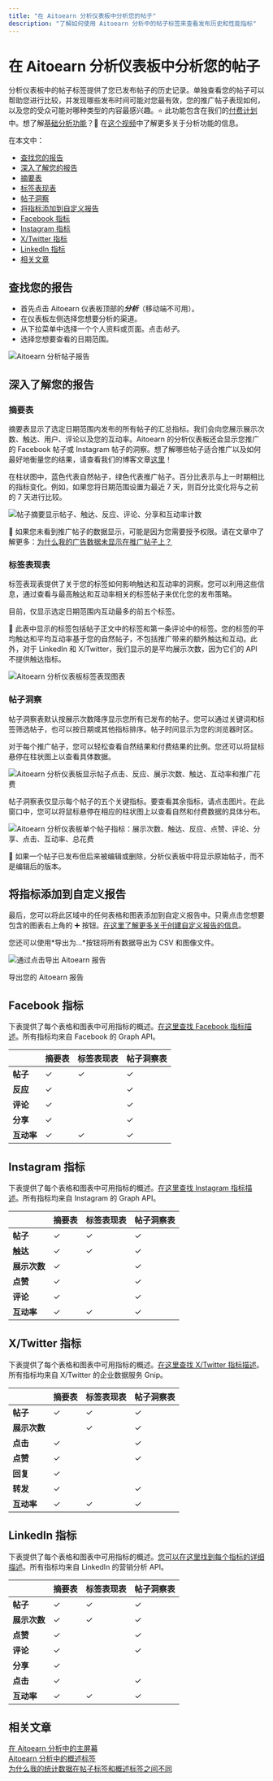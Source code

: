 ```yaml
---
title: "在 Aitoearn 分析仪表板中分析您的帖子"
description: "了解如何使用 Aitoearn 分析中的帖子标签来查看发布历史和性能指标"
---
```


<UpdatedAt />


# 在 Aitoearn 分析仪表板中分析您的帖子

分析仪表板中的帖子标签提供了您已发布帖子的历史记录。单独查看您的帖子可以帮助您进行比较，并发现哪些发布时间可能对您最有效，您的推广帖子表现如何，以及您的受众可能对哪种类型的内容最感兴趣。⭐️ 此功能包含在我们的[付费计划](https://aitoearn.helpscoutdocs.com/article/595-功能-可用-on-each-aitoearn-plan)中。想了解[基础分析功能](https://支持.aitoearn.com//支持.aitoearn.com/article/517-insights-on-shared-帖子-within-您的-发布功能-dashboard)？🎥 在[这个视频](https://youtu.be/8MQ_bDys_sc)中了解更多关于分析功能的信息。

在本文中：
- [查找您的报告](#h_bfbf2ddb-011c-44ee-aff9-4deaf0c25940)
- [深入了解您的报告](#h_84b17c7a-488d-4323-9919-c37b28a1595f)
- [摘要表](#Summary-table-jVrzT)
- [标签表现表](#Hashtag-performance-table-m9Owp)
- [帖子洞察](#帖子-insights--peh3)
- [将指标添加到自定义报告](#h_dcc2ec8f-8c83-4742-985a-d14b79d56017)
- [Facebook 指标](#h_bf080924-3f51-4677-bff2-d17d0420b97b)
- [Instagram 指标](#h_8c778177-968e-475c-82e5-f0c650c2f011)
- [X/Twitter 指标](#h_87ce6e08-2a9f-483d-98fb-9ffa32f954d4)
- [LinkedIn 指标](#h_01EQGFKSWEH01RAJA0ASMWKC6T)
- [相关文章](#Related-articles-hHhAS)

## 查找您的报告

- 首先点击 Aitoearn 仪表板顶部的***分析***（移动端不可用）。
- 在仪表板左侧选择您想要分析的渠道。
- 从下拉菜单中选择一个个人资料或页面。点击*帖子*。
- 选择您想要查看的日期范围。

![Aitoearn 分析帖子报告](//d33v4339jhl8k0.cloudfront.net/docs/assets/64cb6cf86d4a3e191f237e66/images/661fe2a2734e0c0c779a5cd9/file-j6IIsgDGbM.jpg)

## 深入了解您的报告

### 摘要表

摘要表显示了选定日期范围内发布的所有帖子的汇总指标。我们会向您展示展示次数、触达、用户、评论以及您的互动率。Aitoearn 的分析仪表板还会显示您推广的 Facebook 帖子或 Instagram 帖子的洞察。想了解哪些帖子适合推广以及如何最好地衡量您的结果，请查看我们的博客文章[这里](https://aitoearn.com/资源/boosted-帖子-insights/)！

在柱状图中，蓝色代表自然帖子，绿色代表推广帖子。百分比表示与上一时期相比的指标变化。例如，如果您将日期范围设置为最近 7 天，则百分比变化将与之前的 7 天进行比较。

![帖子摘要显示帖子、触达、反应、评论、分享和互动率计数](//d33v4339jhl8k0.cloudfront.net/docs/assets/64cb6cf86d4a3e191f237e66/images/651499586241295a81ba6db2/img-1656503-1695848790-854412992.png)

📝 如果您未看到推广帖子的数据显示，可能是因为您需要授予权限。请在文章中了解更多：[为什么我的广告数据未显示在推广帖子上？](https://aitoearn.helpscoutdocs.com/article/516-为什么-isnt-my-ad-data-displayed-on-boosted-帖子)

### 标签表现表

标签表现表提供了关于您的标签如何影响触达和互动率的洞察。您可以利用这些信息，通过查看与最高触达和互动率相关的标签帖子来优化您的发布策略。

目前，仅显示选定日期范围内互动最多的前五个标签。

📝 此表中显示的标签包括帖子正文中的标签和第一条评论中的标签。您的标签的平均触达和平均互动率基于您的自然帖子，不包括推广带来的额外触达和互动。此外，对于 LinkedIn 和 X/Twitter，我们显示的是平均展示次数，因为它们的 API 不提供触达指标。

![Aitoearn 分析仪表板标签表现图表](//d33v4339jhl8k0.cloudfront.net/docs/assets/64cb6cf86d4a3e191f237e66/images/651499586241295a81ba6db3/img-1656503-1695848790-1187295208.png)

### 帖子洞察

帖子洞察表默认按展示次数降序显示您所有已发布的帖子。您可以通过关键词和标签筛选帖子，也可以按日期或其他指标排序。帖子时间显示为您的浏览器时区。

对于每个推广帖子，您可以轻松查看自然结果和付费结果的比例。您还可以将鼠标悬停在柱状图上以查看具体数据。

![Aitoearn 分析仪表板显示帖子点击、反应、展示次数、触达、互动率和推广花费](//d33v4339jhl8k0.cloudfront.net/docs/assets/64cb6cf86d4a3e191f237e66/images/651499588820396325b6fdb8/img-1656503-1695848790-1956577373.png)

帖子洞察表仅显示每个帖子的五个关键指标。要查看其余指标，请点击图片。在此窗口中，您可以将鼠标悬停在相应的柱状图上以查看自然和付费数据的具体分布。

![Aitoearn 分析仪表板单个帖子指标：展示次数、触达、反应、点赞、评论、分享、点击、互动率、总花费](//d33v4339jhl8k0.cloudfront.net/docs/assets/64cb6cf86d4a3e191f237e66/images/651499598820396325b6fdb9/img-1656503-1695848791-1031667921.png)

📝 如果一个帖子已发布但后来被编辑或删除，分析仪表板中将显示原始帖子，而不是编辑后的版本。

## 将指标添加到自定义报告

最后，您可以将此区域中的任何表格和图表添加到自定义报告中。只需点击您想要包含的图表右上角的 ➕ 按钮。[在这里了解更多关于创建自定义报告的信息](https://aitoearn.helpscoutdocs.com/article/534-creating-custom-分析功能-reports)。

您还可以使用*导出为...*按钮将所有数据导出为 CSV 和图像文件。

![通过点击导出 Aitoearn 报告](//d33v4339jhl8k0.cloudfront.net/docs/assets/64cb6cf86d4a3e191f237e66/images/651499598820396325b6fdba/img-1656503-1695848791-858253065.png)

导出您的 Aitoearn 报告

## Facebook 指标

下表提供了每个表格和图表中可用指标的概述。[在这里查找 Facebook 指标描述](https://aitoearn.helpscoutdocs.com/article/520-Facebook-metric-descriptions)。所有指标均来自 Facebook 的 Graph API。

| | **摘要表** | **标签表现表** | **帖子洞察表** |
| --- | --- | --- | --- |
| **帖子** | ✓ | ✓ | ✓ |
| **反应** | ✓ | | ✓ |
| **评论** | ✓ | | ✓ |
| **分享** | ✓ | | ✓ |
| **互动率** | ✓ | ✓ | ✓ |

## Instagram 指标

下表提供了每个表格和图表中可用指标的概述。[在这里查找 Instagram 指标描述](https://aitoearn.helpscoutdocs.com/article/521-Instagram-metric-descriptions)。所有指标均来自 Instagram 的 Graph API。

| | **摘要表** | **标签表现表** | **帖子洞察表** |
| --- | --- | --- | --- |
| **帖子** | ✓ | ✓ | ✓ |
| **触达** | ✓ | ✓ | ✓ |
| **展示次数** | ✓ | | ✓ |
| **点赞** | ✓ | | ✓ |
| **评论** | ✓ | | ✓ |
| **互动率** | ✓ | ✓ | ✓ |

## X/Twitter 指标

下表提供了每个表格和图表中可用指标的概述。[在这里查找 X/Twitter 指标描述](https://aitoearn.helpscoutdocs.com/article/522-Twitter-metric-descriptions)。所有指标均来自 X/Twitter 的企业数据服务 Gnip。

| | **摘要表** | **标签表现表** | **帖子洞察表** |
| --- | --- | --- | --- |
| **帖子** | ✓ | ✓ | ✓ |
| **展示次数** | | ✓ | ✓ |
| **点击** | ✓ | | ✓ |
| **点赞** | ✓ | | ✓ |
| **回复** | ✓ | | |
| **转发** | ✓ | | ✓ |
| **互动率** | ✓ | ✓ | ✓ |

## LinkedIn 指标

下表提供了每个表格和图表中可用指标的概述。[您可以在这里找到每个指标的详细描述](https://aitoearn.helpscoutdocs.com/article/523-LinkedIn-metric-descriptions)。所有指标均来自 LinkedIn 的营销分析 API。

| | **摘要表** | **标签表现表** | **帖子洞察表** |
| --- | --- | --- | --- |
| **帖子** | ✓ | ✓ | ✓ |
| **展示次数** | ✓ | ✓ | ✓ |
| **点赞** | ✓ | | ✓ |
| **评论** | ✓ | | ✓ |
| **分享** | ✓ | | |
| **点击** | ✓ | | ✓ |
| **互动率** | ✓ | ✓ | ✓ |

## 相关文章

[在 Aitoearn 分析中的主屏幕](https://支持.aitoearn.com//支持.aitoearn.com/article/519-概述-of-metrics-across-all-social-channels?utm_source=chatgpt.com)  
[Aitoearn 分析中的概述标签](https://支持.aitoearn.com//支持.aitoearn.com/article/526-performance-概述?utm_source=chatgpt.com)  
[为什么我的统计数据在帖子标签和概述标签之间不同](https://支持.aitoearn.com//支持.aitoearn.com/article/533-为什么-are-my-stats-different-between-the-帖子-tab-and-the-概述-tab)
